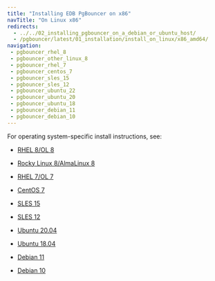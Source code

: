 ```yaml
---
title: "Installing EDB PgBouncer on x86"
navTitle: "On Linux x86"
redirects:
  - ../../02_installing_pgbouncer_on_a_debian_or_ubuntu_host/
  - /pgbouncer/latest/01_installation/install_on_linux/x86_amd64/
navigation: 
 - pgbouncer_rhel_8
 - pgbouncer_other_linux_8
 - pgbouncer_rhel_7
 - pgbouncer_centos_7
 - pgbouncer_sles_15
 - pgbouncer_sles_12
 - pgbouncer_ubuntu_22
 - pgbouncer_ubuntu_20
 - pgbouncer_ubuntu_18
 - pgbouncer_debian_11
 - pgbouncer_debian_10
---
```


For operating system-specific install instructions, see:

  - [RHEL 8/OL 8](pgbouncer_rhel_8)

  - [Rocky Linux 8/AlmaLinux 8](pgbouncer_other_linux_8)
  - [RHEL 7/OL 7](pgbouncer_rhel_7)
  - [CentOS 7](pgbouncer_centos_7)
  - [SLES 15](pgbouncer_sles_15)
  - [SLES 12](pgbouncer_sles_12)
  - [Ubuntu 20.04](pgbouncer_ubuntu_20)
  - [Ubuntu 18.04](pgbouncer_ubuntu_18)
  - [Debian 11](pgbouncer_debian_11)
  - [Debian 10](pgbouncer_debian_10)


